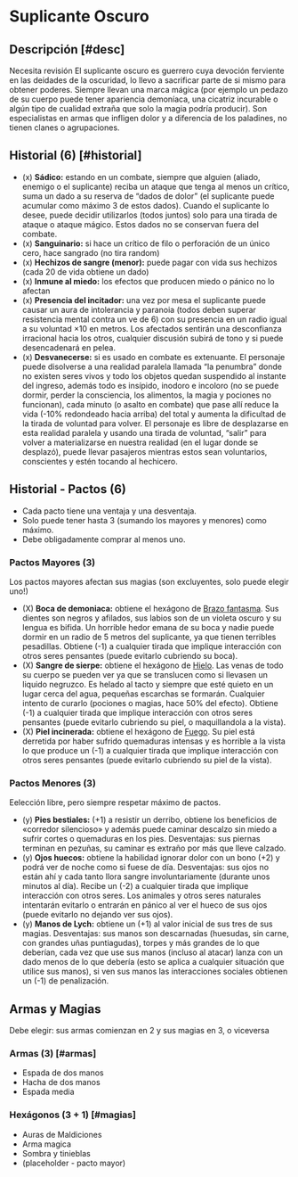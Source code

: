 
# Suplicante Oscuro

<Bleed>
  <Screenshot src={supplicantPic} alt="placeholder" full />
</Bleed>

## Descripción [#desc]

<Callout type="warning" emoji="🔎">
  Necesita revisión
</Callout>
El suplicante oscuro es guerrero cuya devoción ferviente en las deidades de la oscuridad,
lo llevo a sacrificar parte de si mismo para obtener poderes. Siempre llevan una
marca mágica (por ejemplo un pedazo de su cuerpo puede tener apariencia demoníaca,
una cicatriz incurable o algún tipo de cualidad extraña que solo la magia podría
producir). Son especialistas en armas que infligen dolor y a diferencia de los paladines,
no tienen clanes o agrupaciones.

## Historial (6) [#historial]

- (x) **Sádico:** estando en un combate, siempre que alguien (aliado, enemigo o el suplicante) reciba un ataque que tenga al menos un crítico, suma un dado a su reserva de “dados de dolor” (el suplicante puede acumular como máximo 3 de estos dados). Cuando el suplicante lo desee, puede decidir utilizarlos (todos juntos) solo para una tirada de ataque o ataque mágico. Estos dados no se conservan fuera del combate.
- (x) **Sanguinario:** si hace un crítico de filo o perforación de un único cero, hace sangrado (no tira random)
- (x) **Hechizos de sangre (menor):** puede pagar con vida sus hechizos (cada 20 de vida obtiene un dado)
- (x) **Inmune al miedo:** los efectos que producen miedo o pánico no lo afectan
- (x) **Presencia del incitador:** una vez por mesa el suplicante puede causar un aura de intolerancia y paranoia (todos deben superar resistencia mental contra un ve de 6) con su presencia en un radio igual a su voluntad ×10 en metros. Los afectados sentirán una desconfianza irracional hacia los otros, cualquier discusión subirá de tono y si puede desencadenará en pelea.
- (x) **Desvanecerse:** si es usado en combate es extenuante. El personaje puede disolverse a una realidad paralela llamada “la penumbra” donde no existen seres vivos y todo los objetos quedan suspendido al instante del ingreso, además todo es insípido, inodoro e incoloro (no se puede dormir, perder la consciencia, los alimentos, la magia y pociones no funcionan), cada minuto (o asalto en combate) que pase allí reduce la vida (-10% redondeado hacia arriba) del total y aumenta la dificultad de la tirada de voluntad para volver. El personaje es libre de desplazarse en esta realidad paralela y usando una tirada de voluntad, “salir” para volver a materializarse en nuestra realidad (en el lugar donde se desplazó), puede llevar pasajeros mientras estos sean voluntarios, conscientes y estén tocando al hechicero.

## Historial - Pactos (6)
- Cada pacto tiene una ventaja y una desventaja. 
- Solo puede tener hasta 3 (sumando los mayores y menores) como máximo.
- Debe obligadamente comprar al menos uno.

### Pactos Mayores (3)

Los pactos mayores afectan sus magias (son excluyentes, solo puede elegir uno!)

- (X) **Boca de demoniaca:** obtiene el hexágono de [Brazo fantasma](/docs/list-hexagons/e22). 
Sus dientes son negros y afilados, sus labios son de un violeta oscuro y su lengua es bifida.
Un horrible hedor emana de su boca y nadie puede dormir en un radio de 5 metros del suplicante, 
ya que tienen terribles pesadillas. 
Obtiene (-1) a cualquier tirada que implique interacción con otros seres pensantes 
(puede evitarlo cubriendo su boca).
- (X) **Sangre de sierpe:** obtiene el hexágono de [Hielo](/docs/list-hexagons/e01).
Las venas de todo su cuerpo se pueden ver ya que se translucen como si llevasen un liquido negruzco.
Es helado al tacto y siempre que esté quieto en un lugar cerca del agua, pequeñas escarchas se formarán.
Cualquier intento de curarlo (pociones o magias, hace 50% del efecto).
Obtiene (-1) a cualquier tirada que implique interacción con otros seres pensantes
(puede evitarlo cubriendo su piel, o maquillandola a la vista).
- (X) **Piel incinerada:** obtiene el hexágono de [Fuego](/docs/list-hexagons/e01).
Su piel está derretida por haber sufrido quemaduras intensas y es horrible a la vista lo que produce 
un (-1) a cualquier tirada que implique interacción con otros seres pensantes 
(puede evitarlo cubriendo su piel de la vista).

### Pactos Menores (3)

Eelección libre, pero siempre respetar máximo de pactos.

- (y) **Pies bestiales:** (+1) a resistir un derribo, obtiene los beneficios de «corredor silencioso» y además puede caminar descalzo sin miedo a sufrir cortes o quemaduras en los pies. Desventajas: sus piernas terminan en pezuñas, su caminar es extraño por más que lleve calzado.
- (y) **Ojos huecos:** obtiene la habilidad ignorar dolor con un bono (+2) y podrá ver de noche como si fuese de día. Desventajas: sus ojos no están ahí y cada tanto llora sangre involuntariamente (durante unos minutos al día). Recibe un (-2) a cualquier tirada que implique interacción con otros seres. Los animales y otros seres naturales intentarán evitarlo o entrarán en pánico al ver el hueco de sus ojos (puede evitarlo no dejando ver sus ojos).
- (y) **Manos de Lych:** obtiene un (+1) al valor inicial de sus tres de sus magias. Desventajas: sus manos son descarnadas (huesudas, sin carne, con grandes uñas puntiagudas), torpes y más grandes de lo que deberían, cada vez que use sus manos (incluso al atacar) lanza con un dado menos de lo que debería (esto se aplica a cualquier situación que utilice sus manos), si ven sus manos las interacciones sociales obtienen un (-1) de penalización.

## Armas y Magias
Debe elegir: sus armas comienzan en 2 y sus magias en 3, o viceversa

### Armas (3) [#armas]

- Espada de dos manos
- Hacha de dos manos
- Espada media

### Hexágonos (3 + 1) [#magias]

- Auras de Maldiciones
- Arma magica
- Sombra y tinieblas
- (placeholder - pacto mayor)
